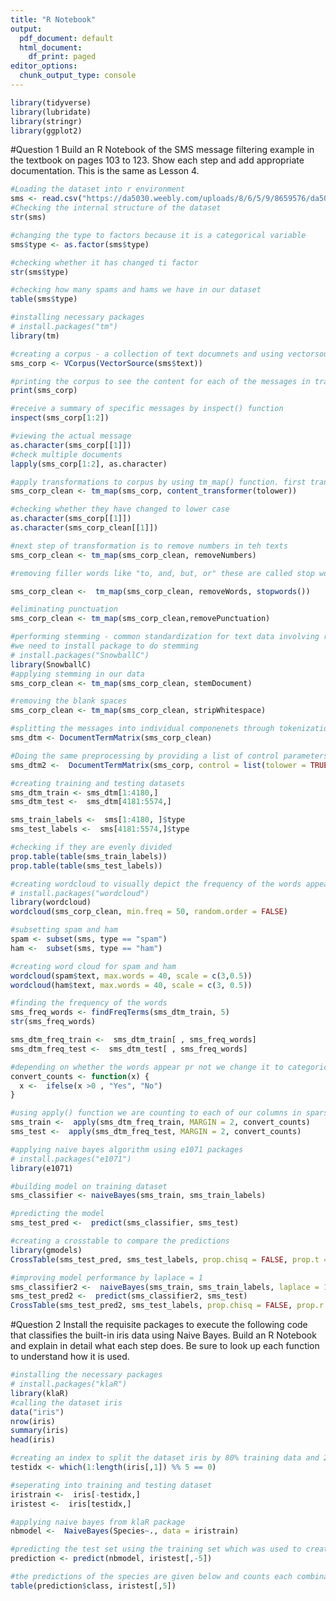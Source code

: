 ```yaml
---
title: "R Notebook"
output:
  pdf_document: default
  html_document:
    df_print: paged
editor_options:
  chunk_output_type: console
---
```


```r
library(tidyverse)
library(lubridate)
library(stringr)
library(ggplot2)
```

#Question 1
Build an R Notebook of the SMS message filtering example in the textbook on pages 103 to 123. Show each step and add appropriate documentation. This is the same as Lesson 4.
```r
#Loading the dataset into r environment
sms <- read.csv("https://da5030.weebly.com/uploads/8/6/5/9/8659576/da5030.spammsgdataset.csv", stringsAsFactors = FALSE)
#Checking the internal structure of the dataset
str(sms)

#changing the type to factors because it is a categorical variable
sms$type <- as.factor(sms$type)

#checking whether it has changed ti factor
str(sms$type)

#checking how many spams and hams we have in our dataset
table(sms$type)

#installing necessary packages
# install.packages("tm")
library(tm)

#creating a corpus - a collection of text documnets and using vectorsource() function to create a source object.
sms_corp <- VCorpus(VectorSource(sms$text))

#printing the corpus to see the content for each of the messages in training dataset
print(sms_corp)

#receive a summary of specific messages by inspect() function
inspect(sms_corp[1:2])

#viewing the actual message
as.character(sms_corp[[1]])
#check multiple documents
lapply(sms_corp[1:2], as.character)

#apply transformations to corpus by using tm_map() function. first transform to lowercase
sms_corp_clean <- tm_map(sms_corp, content_transformer(tolower))

#checking whether they have changed to lower case
as.character(sms_corp[[1]])
as.character(sms_corp_clean[[1]])

#next step of transformation is to remove numbers in teh texts
sms_corp_clean <- tm_map(sms_corp_clean, removeNumbers)

#removing filler words like "to, and, but, or" these are called stop words and there is a function in tm package

sms_corp_clean <-  tm_map(sms_corp_clean, removeWords, stopwords())

#eliminating punctuation 
sms_corp_clean <- tm_map(sms_corp_clean,removePunctuation)

#performing stemming - common standardization for text data involving reducing words to its base form
#we need to install package to do stemming
# install.packages("SnowballC")
library(SnowballC)
#applying stemming in our data
sms_corp_clean <- tm_map(sms_corp_clean, stemDocument)

#removing the blank spaces
sms_corp_clean <- tm_map(sms_corp_clean, stripWhitespace)

#splitting the messages into individual componenets through tokenization. tm packages has function called DocumentTermMatrix() 
sms_dtm <- DocumentTermMatrix(sms_corp_clean)

#Doing the same preprocessing by providing a list of control parameters. It is the same as we have done before.
sms_dtm2 <-  DocumentTermMatrix(sms_corp, control = list(tolower = TRUE, removeNumbers = TRUE, stopwords = TRUE, removePunctuation = TRUE, stemming = TRUE))

#creating training and testing datasets
sms_dtm_train <- sms_dtm[1:4180,]
sms_dtm_test <-  sms_dtm[4181:5574,]

sms_train_labels <-  sms[1:4180, ]$type
sms_test_labels <-  sms[4181:5574,]$type

#checking if they are evenly divided
prop.table(table(sms_train_labels))
prop.table(table(sms_test_labels))

#creating wordcloud to visually depict the frequency of the words appear in the text data.
# install.packages("wordcloud")
library(wordcloud)
wordcloud(sms_corp_clean, min.freq = 50, random.order = FALSE)

#subsetting spam and ham
spam <- subset(sms, type == "spam")
ham <-  subset(sms, type == "ham")

#creating word cloud for spam and ham
wordcloud(spam$text, max.words = 40, scale = c(3,0.5))
wordcloud(ham$text, max.words = 40, scale = c(3, 0.5))

#finding the frequency of the words
sms_freq_words <- findFreqTerms(sms_dtm_train, 5)
str(sms_freq_words)

sms_dtm_freq_train <-  sms_dtm_train[ , sms_freq_words]
sms_dtm_freq_test <-  sms_dtm_test[ , sms_freq_words]

#depending on whether the words appear pr not we change it to categorical variable by convert_counts() function
convert_counts <- function(x) {
  x <-  ifelse(x >0 , "Yes", "No")
}

#using apply() function we are counting to each of our columns in sparse matrix. the margin parameter is 2 because we are considering columns
sms_train <-  apply(sms_dtm_freq_train, MARGIN = 2, convert_counts)
sms_test <-  apply(sms_dtm_freq_test, MARGIN = 2, convert_counts)

#applying naive bayes algorithm using e1071 packages
# install.packages("e1071")
library(e1071)

#building model on training dataset
sms_classifier <- naiveBayes(sms_train, sms_train_labels)

#predicting the model
sms_test_pred <-  predict(sms_classifier, sms_test)

#creating a crosstable to compare the predictions
library(gmodels)
CrossTable(sms_test_pred, sms_test_labels, prop.chisq = FALSE, prop.t = FALSE, dnn = c('predicted', 'actual'))

#improving model performance by laplace = 1
sms_classifier2 <-  naiveBayes(sms_train, sms_train_labels, laplace = 1)
sms_test_pred2 <-  predict(sms_classifier2, sms_test)
CrossTable(sms_test_pred2, sms_test_labels, prop.chisq = FALSE, prop.r = FALSE, dnn = c('predicted', 'actual'))  
```


#Question 2
Install the requisite packages to execute the following code that classifies the built-in iris data using Naive Bayes. Build an R Notebook and explain in detail what each step does. Be sure to look up each function to understand how it is used.
```r
#installing the necessary packages
# install.packages("klaR")
library(klaR)
#calling the dataset iris
data("iris")
nrow(iris)
summary(iris)
head(iris)

#creating an index to split the dataset iris by 80% training data and 20% testing data
testidx <- which(1:length(iris[,1]) %% 5 == 0)

#seperating into training and testing dataset
iristrain <-  iris[-testidx,]
iristest <-  iris[testidx,]

#applying naive bayes from klaR package
nbmodel <-  NaiveBayes(Species~., data = iristrain)

#predicting the test set using the training set which was used to create a model.
prediction <- predict(nbmodel, iristest[,-5])

#the predictions of the species are given below and counts each combination of factor levels by using table()
table(prediction$class, iristest[,5])



```

